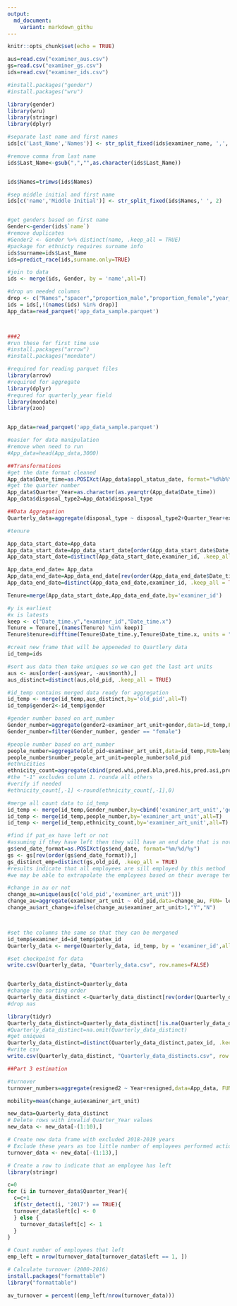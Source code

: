 ```yaml
---
output:
  md_document:
    variant: markdown_githu
---
```


```r
knitr::opts_chunk$set(echo = TRUE)
```

```r
aus=read.csv("examiner_aus.csv")
gs=read.csv("examiner_gs.csv")
ids=read.csv("examiner_ids.csv")

#install.packages("gender")
#install.packages("wru")
```

```r
library(gender)
library(wru)
library(stringr)
library(dplyr)

#separate last name and first names
ids[c('Last_Name','Names')] <- str_split_fixed(ids$examiner_name, ',', 2)

#remove comma from last name
ids$Last_Name<-gsub(",","",as.character(ids$Last_Name))


ids$Names=trimws(ids$Names)

#sep middle initial and first name
ids[c('name','Middle Initial')] <- str_split_fixed(ids$Names,' ', 2)


#get genders based on first name
Gender<-gender(ids$`name`)
#remove duplicates
#Gender2 <- Gender %>% distinct(name, .keep_all = TRUE)
#package for ethnicty requires surname info
ids$surname=ids$Last_Name
ids=predict_race(ids,surname.only=TRUE)

#join to data
ids <- merge(ids, Gender, by = 'name',all=T)

#drop un needed columns
drop <- c("Names","spacer","proportion_male","proportion_female","year_min","year_max")
ids = ids[,!(names(ids) %in% drop)]
App_data=read_parquet('app_data_sample.parquet')




```

```r
###2
#run these for first time use
#install.packages("arrow")
#install.packages("mondate")

#required for reading parquet files
library(arrow)
#required for aggregate
library(dplyr)
#requred for quarterly_year field
library(mondate)
library(zoo)


App_data=read_parquet('app_data_sample.parquet')

#easier for data manipulation
#remove when need to run
#App_data=head(App_data,3000)
```


```r
##Transformations
#get the date format cleaned
App_data$Date_time=as.POSIXct(App_data$appl_status_date, format="%d%b%Y %H:%M:%S")
#get the quarter number
App_data$Quarter_Year=as.character(as.yearqtr(App_data$Date_time))
App_data$disposal_type2=App_data$disposal_type

##Data Aggregation
Quarterly_data=aggregate(disposal_type ~ disposal_type2+Quarter_Year+examiner_id,data=App_data, FUN= length)

#tenure

App_data_start_date=App_data
App_data_start_date=App_data_start_date[order(App_data_start_date$Date_time),]
App_data_start_date=distinct(App_data_start_date,examiner_id, .keep_all = TRUE)

App_data_end_date= App_data
App_data_end_date=App_data_end_date[rev(order(App_data_end_date$Date_time)),]
App_data_end_date=distinct(App_data_end_date,examiner_id, .keep_all = TRUE)

Tenure=merge(App_data_start_date,App_data_end_date,by='examiner_id')

#y is earliest 
#x is latests
keep <- c("Date_time.y","examiner_id","Date_time.x")
Tenure = Tenure[,(names(Tenure) %in% keep)]
Tenure$tenure=difftime(Tenure$Date_time.y,Tenure$Date_time.x, units = "days", "weeks")

#creat new frame that will be appeneded to Quartlery data
id_temp=ids

#sort aus data then take uniques so we can get the last art units
aus <- aus[order(-aus$year, -aus$month),] 
aus_distinct=distinct(aus,old_pid, .keep_all = TRUE)

#id_temp contains merged data ready for aggregation
id_temp <- merge(id_temp,aus_distinct,by='old_pid',all=T)
id_temp$gender2<-id_temp$gender

#gender number based on art_number
Gender_number=aggregate(gender2~examiner_art_unit+gender,data=id_temp,FUN=length)
Gender_number=filter(Gender_number, gender == "female")

#people number based on art_number
people_number=aggregate(old_pid~examiner_art_unit,data=id_temp,FUN=length)
people_number$number_people_art_unit=people_number$old_pid
#ethnicities
ethnicity_count=aggregate(cbind(pred.whi,pred.bla,pred.his,pred.asi,pred.oth)~examiner_art_unit,data=id_temp,FUN=sum)
#the "-1" excludes column 1. rounda all others
#verify if needed
#ethnicity_count[,-1] <-round(ethnicity_count[,-1],0)

#merge all count data to id_temp
id_temp <- merge(id_temp,Gender_number,by=cbind('examiner_art_unit','gender'),all=T)
id_temp <- merge(id_temp,people_number,by='examiner_art_unit',all=T)
id_temp <- merge(id_temp,ethnicity_count,by='examiner_art_unit',all=T)

#find if pat_ex have left or not
#assuming if they have left then they will have an end date that is not NA
gs$end_date_format=as.POSIXct(gs$end_date, format="%m/%d/%y")
gs <- gs[rev(order(gs$end_date_format)),] 
gs_distinct_emp=distinct(gs,old_pid, .keep_all = TRUE)
#results indicate that all employees are sill employed by this method
#we may be able to extrapolate the employees based on their average tenue or regular promotion cycles. 

#change in au or not
change_au=unique(aus[c('old_pid','examiner_art_unit')])
change_au=aggregate(examiner_art_unit ~ old_pid,data=change_au, FUN= length)
change_au$art_change=ifelse(change_au$examiner_art_unit>1,"Y","N")



#set the columns the same so that they can be mergened
id_temp$examiner_id=id_temp$patex_id
Quarterly_data <- merge(Quarterly_data, id_temp, by = 'examiner_id',all=T)

#set checkpoint for data
write.csv(Quarterly_data, "Quarterly_data.csv", row.names=FALSE)


Quarterly_data_distinct=Quarterly_data
#change the sorting order
Quarterly_data_distinct <-Quarterly_data_distinct[rev(order(Quarterly_data_distinct$Quarter_Year)),] 
#drop nas

library(tidyr)
Quarterly_data_distinct=Quarterly_data_distinct[!is.na(Quarterly_data_distinct$Quarter_Year),]
#Quarterly_data_distinct=na.omit(Quarterly_data_distinct)
#get uniques
Quarterly_data_distinct=distinct(Quarterly_data_distinct,patex_id, .keep_all = TRUE)
#write csv
write.csv(Quarterly_data_distinct, "Quarterly_data_distincts.csv", row.names=FALSE)

```


```r

##Part 3 estimation

#turnover
turnover_numbers=aggregate(resigned2 ~ Year+resigned,data=App_data, FUN= length)

mobility=mean(change_au$examiner_art_unit)


```

```r
new_data=Quarterly_data_distinct
# Delete rows with invalid Quarter_Year values
new_data <- new_data[-(1:10),]

# Create new data frame with excluded 2018-2019 years
# Exclude these years as too little number of employees performed actions in 2018-2019
turnover_data <- new_data[-(1:13),]

# Create a row to indicate that an employee has left
library(stringr)

c=0
for (i in turnover_data$Quarter_Year){
  c=c+1
  if(str_detect(i, '2017') == TRUE){
  turnover_data$left[c] <- 0
  } else {
    turnover_data$left[c] <- 1
  }
}

# Count number of employees that left
emp_left = nrow(turnover_data[turnover_data$left == 1, ])

# Calculate turnover (2000-2016)
install.packages("formattable") 
library("formattable")

av_turnover = percent((emp_left/nrow(turnover_data)))
```

